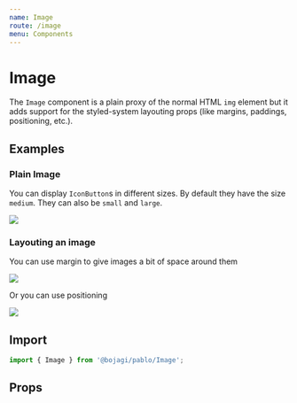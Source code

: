 ```yaml
---
name: Image
route: /image
menu: Components
---
```



# Image

The `Image` component is a plain proxy of the normal HTML `img` element but it adds support for the
styled-system layouting props (like margins, paddings, positioning, etc.).

## Examples

### Plain Image

You can display `IconButton`s in different sizes. By default they have the size `medium`. 
They can also be `small` and `large`. 

<Playground>
  <Image src="https://bojagi.io/images/bojagi-social-preview.jpg" width={500} />
</Playground>

### Layouting an image

You can use margin to give images a bit of space around them

<Playground>
  <Box bgColor="papayaWhip">
  <Image mx={6} my={4} src="https://bojagi.io/images/bojagi-social-preview.jpg" width={500} />
  </Box>
</Playground>

Or you can use positioning

<Playground>
  <Box position="relative" m={20} height={600} width={600} bgColor="papayaWhip">
  <Image position="absolute" top={50} left={200} src="https://bojagi.io/images/bojagi-social-preview.jpg" width={500} />
  </Box>
</Playground>

## Import

```js
import { Image } from '@bojagi/pablo/Image';
```

## Props

<Props of={Image} />
